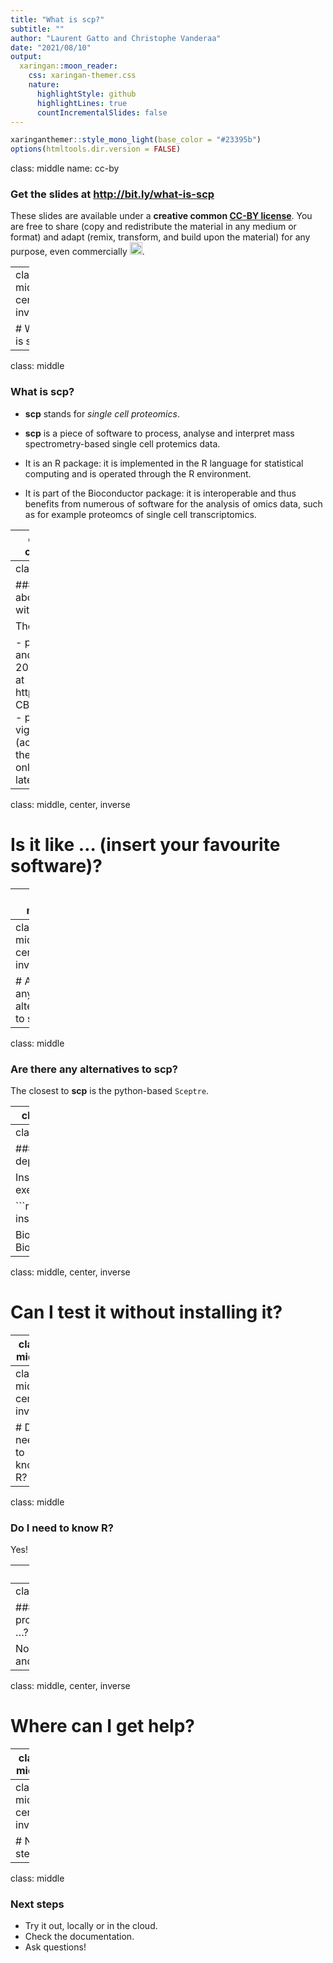 ```yaml
---
title: "What is scp?"
subtitle: ""
author: "Laurent Gatto and Christophe Vanderaa"
date: "2021/08/10"
output:
  xaringan::moon_reader:
    css: xaringan-themer.css
    nature:
      highlightStyle: github
      highlightLines: true
      countIncrementalSlides: false
---
```


```r
xaringanthemer::style_mono_light(base_color = "#23395b")
options(htmltools.dir.version = FALSE)
```

class: middle
name: cc-by

### Get the slides at [http://bit.ly/what-is-scp](http://bit.ly/what-is-scp)

These slides are available under a **creative common
[CC-BY license](http://creativecommons.org/licenses/by/4.0/)**. You are
free to share (copy and redistribute the material in any medium or
format) and adapt (remix, transform, and build upon the material) for
any purpose, even commercially
<img height="20px" alt="CC-BY" src="../img/cc1.jpg" />.


---
class: middle, center, inverse

# What is scp?

---

class: middle

### What is scp?

- **scp** stands for *single cell proteomics*.

- **scp** is a piece of software to process, analyse and interpret
  mass spectrometry-based single cell protemics data.

- It is an R package: it is implemented in the R language for
  statistical computing and is operated through the R environment.

- It is part of the Bioconductor package: it is interoperable and thus
  benefits from numerous of software for the analysis of omics data,
  such as for example proteomcs of single cell transcriptomics.

---
class: middle, center, inverse

# How to learn about/get started with scp?

---
class: middle

### How to learn about/get started with scp?

The **scp**

- paper (Vanderaa and Gatto, bioRXiv, 2021)
- webpage at https://UCLouvain-CBIO.github.io/scp
- package vignettes (accessible from the webpage)
- online tutorial (see later)


---
class: middle, center, inverse

# Is it like ... (insert your favourite software)?

---
class: middle

### Is it like ... (insert your favourite software)?

No, **scp** will give you more flexibility than any other software and
functionality dedicated to mass spectrometry-based single cell
proteomics.

---
class: middle, center, inverse

# Are there any alternatives to scp?

---
class: middle

### Are there any alternatives to scp?

The closest to **scp** is the python-based `Sceptre`.


---
class: middle, center, inverse

# How to install scp (and its dependencies)?

---
class: middle

### How to install scp (and its dependencies)?

Install R and RStudio and execute

```r
if (!require("BiocManager"))
    install.packages("BiocManacer")

BiocManager::install("scpdata")
BiocManager::install("scp")
```


---
class: middle, center, inverse

# Can I test it without installing it?

---
class: middle

### Can I test it without installing it?

Yes!

See https://lgatto.github.io/QFeaturesScpWorkshop2021/


---
class: middle, center, inverse

# Do I need to know R?

---
class: middle

### Do I need to know R?

Yes!

---
class: middle, center, inverse

# Do I need to be a programmer/statistician/bioinformatician ...?

---
class: middle

### Do I need to be a programmer/statistician/bioinformatician ...?

No, you **only** want to be able to analyse and understand you data!

---
class: middle, center, inverse

# Where can I get help?

---
class: middle

### Where can I get help?

- The **scp** github repository: http://github.com/UCLouvain-CBIO/scp/issues
- The Bioconductor support site: http://support.bioconductor.org
- Regular workshops we teach

---
class: middle, center, inverse

# Next steps

---
class: middle

### Next steps

- Try it out, locally or in the cloud.
- Check the documentation.
- Ask questions!

